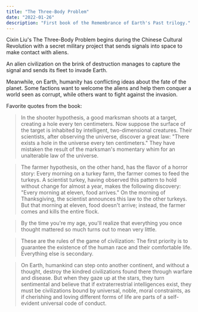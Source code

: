 ```yaml
---
title: "The Three-Body Problem"
date: "2022-01-26"
description: "First book of the Remembrance of Earth's Past trilogy."
---
```


Cixin Liu's The Three-Body Problem begins during the Chinese Cultural Revolution with a secret military project that sends signals into space to make contact with aliens.

An alien civilization on the brink of destruction manages to capture the signal and sends its fleet to invade Earth.

Meanwhile, on Earth, humanity has conflicting ideas about the fate of the planet.
Some factions want to welcome the aliens and help them conquer a world seen as corrupt, while others want to fight against the invasion.

Favorite quotes from the book:

> In the shooter hypothesis, a good marksman shoots at a target, creating a hole every ten centimeters. Now suppose the surface of the target is inhabited by intelligent, two-dimensional creatures. Their scientists, after observing the universe, discover a great law: "There exists a hole in the universe every ten centimeters." They have mistaken the result of the marksman's momentary whim for an unalterable law of the universe.

> The farmer hypothesis, on the other hand, has the flavor of a horror story: Every morning on a turkey farm, the farmer comes to feed the turkeys. A scientist turkey, having observed this pattern to hold without change for almost a year, makes the following discovery: "Every morning at eleven, food arrives." On the morning of Thanksgiving, the scientist announces this law to the other turkeys. But that morning at eleven, food doesn't arrive; instead, the farmer comes and kills the entire flock.

> By the time you're my age, you'll realize that everything you once thought mattered so much turns out to mean very little.

> These are the rules of the game of civilization: The first priority is to guarantee the existence of the human race and their comfortable life. Everything else is secondary.

> On Earth, humankind can step onto another continent, and without a thought, destroy the kindred civilizations found there through warfare and disease. But when they gaze up at the stars, they turn sentimental and believe that if extraterrestrial intelligences exist, they must be civilizations bound by universal, noble, moral constraints, as if cherishing and loving different forms of life are parts of a self-evident universal code of conduct.
